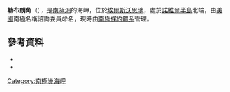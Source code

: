 {{coord|71|44|S|98|46|W|source:GNIS|display=title}}

'''勒布朗角'''（{{lang-en|Cape LeBlanc}}），是[[南極洲|南極洲]]的海岬，位於[[埃爾斯沃思地|埃爾斯沃思地]]，處於[[諾維爾半島|諾維爾半島]]北端，由[[美國|美國]]南極名稱諮詢委員命名，現時由[[南極條約體系|南極條約體系]]管理。

==參考資料==
*{{cite gnis | type = antarid | id = 18566| name = Cape LeBlanc | accessdate = 2013-06-07}}
*{{usgs-gazetteer|id=18566}}

{{Antarctica-geo-stub}}
[[Category:南極洲海岬|Category:南極洲海岬]]